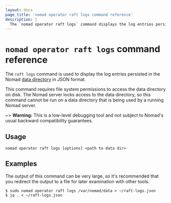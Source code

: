 ```yaml
---
layout: docs
page_title: 'nomad operator raft logs command reference'
description: |
  The `nomad operator raft logs` command displays the log entries persisted in the Nomad data directory.
---
```


# `nomad operator raft logs` command reference

The `raft logs` command is used to display the log entries persisted in
the Nomad [data directory] in JSON format.

This command requires file system permissions to access the data
directory on disk. The Nomad server locks access to the data
directory, so this command cannot be run on a data directory that is
being used by a running Nomad server.

~> **Warning:** This is a low-level debugging tool and not subject to
  Nomad's usual backward compatibility guarantees.

## Usage

```plaintext
nomad operator raft logs [options] <path to data dir>
```

## Examples

The output of this command can be very large, so it's recommended that
you redirect the output to a file for later examination with other
tools.

```shell-session
$ sudo nomad operator raft logs /var/nomad/data > ~/raft-logs.json
$ jq . < ~/raft-logs.json
```

[data directory]: /nomad/docs/configuration#data_dir
